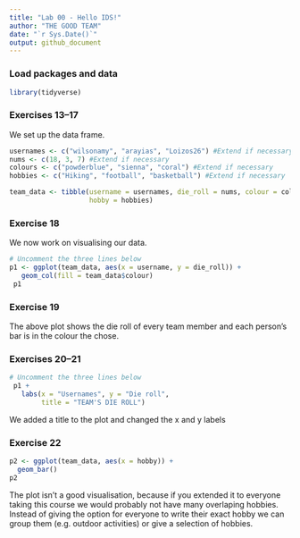```yaml
---
title: "Lab 00 - Hello IDS!"
author: "THE GOOD TEAM"
date: "`r Sys.Date()`"
output: github_document
---
```


### Load packages and data

```r
library(tidyverse) 
```

### Exercises 13--17

We set up the data frame.

```r
usernames <- c("wilsonamy", "arayias", "Loizos26") #Extend if necessary
nums <- c(18, 3, 7) #Extend if necessary
colours <- c("powderblue", "sienna", "coral") #Extend if necessary
hobbies <- c("Hiking", "football", "basketball") #Extend if necessary

team_data <- tibble(username = usernames, die_roll = nums, colour = colours,
                    hobby = hobbies)
```

### Exercise 18
We now work on visualising our data.

```r
# Uncomment the three lines below
p1 <- ggplot(team_data, aes(x = username, y = die_roll)) +
   geom_col(fill = team_data$colour)
 p1
```

### Exercise 19
The above plot shows the die roll of every team member and each person's bar is in the colour the chose.

### Exercises 20--21

```r
# Uncomment the three lines below
 p1 +
   labs(x = "Usernames", y = "Die roll",
        title = "TEAM'S DIE ROLL")
```

We added a title to the plot and changed the x and y labels

### Exercise 22

```r
p2 <- ggplot(team_data, aes(x = hobby)) +
  geom_bar()
p2
```

The plot isn't a good visualisation, because if you extended it to everyone taking this course we would probably not have many overlaping hobbies. Instead of giving the option for everyone to write their exact hobby we can group them (e.g. outdoor activities) or give a selection of hobbies.
